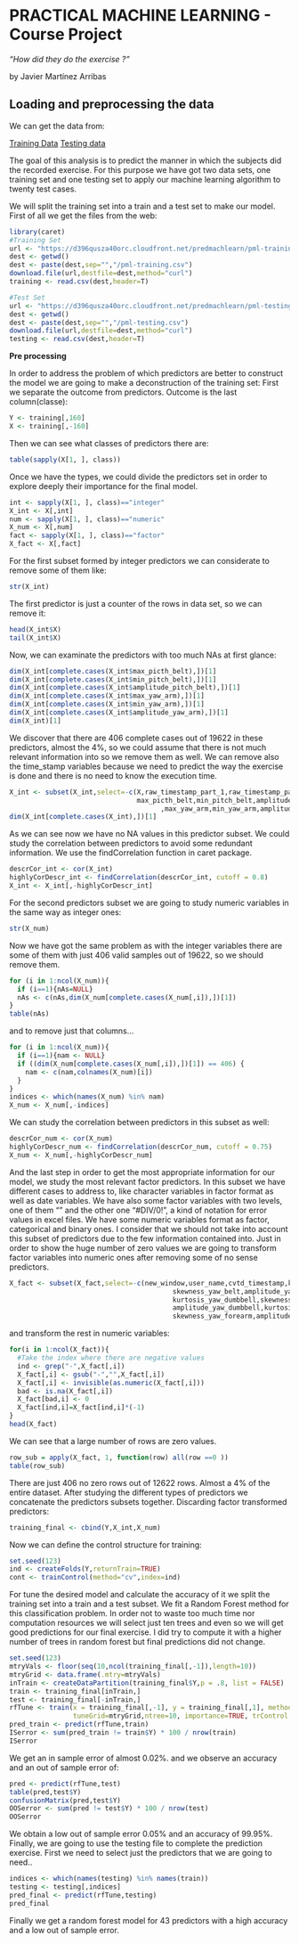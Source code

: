 PRACTICAL MACHINE LEARNING - Course Project
===========================================
*"How did they do the exercise ?"*

by Javier Martínez Arribas

## Loading and preprocessing the data
We can get the data from:

[Training Data](https://d396qusza40orc.cloudfront.net/predmachlearn/pml-training.csv)
[Testing data](https://d396qusza40orc.cloudfront.net/predmachlearn/pml-testing.csv)

The goal of this analysis is to predict the manner in which the subjects did the 
recorded exercise. For this purpose we have got two data sets, one training set 
and one testing set to apply our machine learning algorithm to twenty test cases.

We will split the training set into a train and a test set to make our model.
First of all we get the files from the web:

```r
library(caret)
#Training Set
url <- "https://d396qusza40orc.cloudfront.net/predmachlearn/pml-training.csv"
dest <- getwd()
dest <- paste(dest,sep="","/pml-training.csv")
download.file(url,destfile=dest,method="curl")
training <- read.csv(dest,header=T)

#Test Set
url <- "https://d396qusza40orc.cloudfront.net/predmachlearn/pml-testing.csv"
dest <- getwd()
dest <- paste(dest,sep="","/pml-testing.csv")
download.file(url,destfile=dest,method="curl")
testing <- read.csv(dest,header=T)
``` 

**Pre processing**

In order to address the problem of which predictors are better to construct the 
model we are going to make a deconstruction of the training set: 
First we separate the outcome from predictors. Outcome is the last column(classe):
```r
Y <- training[,160]
X <- training[,-160]
```

Then we can see what classes of predictors there are:
```r
table(sapply(X[1, ], class))
```

Once we have the types, we could divide the predictors set in order to explore 
deeply their importance for the final model.
```r
int <- sapply(X[1, ], class)=="integer"
X_int <- X[,int]
num <- sapply(X[1, ], class)=="numeric"
X_num <- X[,num]
fact <- sapply(X[1, ], class)=="factor"
X_fact <- X[,fact]
```
 
For the first subset formed by integer predictors we can considerate to remove 
some of them like:
```r
str(X_int)
```
The first predictor is just a counter of the rows in data set, so we can remove it:
```r
head(X_int$X)
tail(X_int$X)
```
Now, we can examinate the predictors with too much NAs at first glance:
```r
dim(X_int[complete.cases(X_int$max_picth_belt),])[1]
dim(X_int[complete.cases(X_int$min_pitch_belt),])[1]
dim(X_int[complete.cases(X_int$amplitude_pitch_belt),])[1]
dim(X_int[complete.cases(X_int$max_yaw_arm),])[1]
dim(X_int[complete.cases(X_int$min_yaw_arm),])[1]
dim(X_int[complete.cases(X_int$amplitude_yaw_arm),])[1]
dim(X_int)[1]
```
We discover that there are 406 complete cases out of 19622 in these predictors,
almost the 4%, so we could assume that there is not much relevant information into 
so we remove them as well.
We can remove also the time_stamp variables because we need to predict the way 
the exercise is done and there is no need to know the execution time.
```r
X_int <- subset(X_int,select=-c(X,raw_timestamp_part_1,raw_timestamp_part_2,num_window,
                                max_picth_belt,min_pitch_belt,amplitude_pitch_belt
                                      ,max_yaw_arm,min_yaw_arm,amplitude_yaw_arm))
dim(X_int[complete.cases(X_int),])[1]
```
As we can see now we have no NA values in this predictor subset.
We could study the correlation between predictors to avoid some redundant
information. We use the findCorrelation function in caret package.
```r
descrCor_int <- cor(X_int)
highlyCorDescr_int <- findCorrelation(descrCor_int, cutoff = 0.8)
X_int <- X_int[,-highlyCorDescr_int]
```
For the second predictors subset we are going to study numeric variables in the same way 
as integer ones:
```r
str(X_num)
```
Now we have got the same problem as with the integer variables there are some of
them with just 406 valid samples out of 19622, so we should remove them.
```r
for (i in 1:ncol(X_num)){
  if (i==1){nAs=NULL}
  nAs <- c(nAs,dim(X_num[complete.cases(X_num[,i]),])[1])
}
table(nAs)
```
and to remove just that columns...
```r
for (i in 1:ncol(X_num)){
  if (i==1){nam <- NULL}
  if ((dim(X_num[complete.cases(X_num[,i]),])[1]) == 406) {
    nam <- c(nam,colnames(X_num)[i])
  }
}
indices <- which(names(X_num) %in% nam)
X_num <- X_num[,-indices]
```
We can study the correlation between predictors in this subset as well:
```r
descrCor_num <- cor(X_num)
highlyCorDescr_num <- findCorrelation(descrCor_num, cutoff = 0.75)
X_num <- X_num[,-highlyCorDescr_num]
```

And the last step in order to get the most appropriate information for our model,
we study the most relevant factor predictors.
In this subset we have different cases to address to, like character variables in
factor format as well as date variables. We have also some factor variables with 
two levels, one of them "" and the other one "#DIV/0!", a kind of notation for 
error values in excel files. 
We have some numeric variables format as factor, categorical and binary ones.
I consider that we should not take into account this subset of predictors due to 
the few information contained into.
Just in order to show the huge number of zero values we are going to transform 
factor variables into numeric ones after removing some of no sense predictors.
```r
X_fact <- subset(X_fact,select=-c(new_window,user_name,cvtd_timestamp,kurtosis_yaw_belt,
                                         skewness_yaw_belt,amplitude_yaw_belt,
                                         kurtosis_yaw_dumbbell,skewness_yaw_dumbbell,
                                         amplitude_yaw_dumbbell,kurtosis_yaw_forearm,
                                         skewness_yaw_forearm,amplitude_yaw_forearm))
```
and transform the rest in numeric variables:
```r
for(i in 1:ncol(X_fact)){
  #Take the index where there are negative values
  ind <- grep("-",X_fact[,i])
  X_fact[,i] <- gsub("-","",X_fact[,i])
  X_fact[,i] <- invisible(as.numeric(X_fact[,i]))
  bad <- is.na(X_fact[,i])
  X_fact[bad,i] <- 0
  X_fact[ind,i]=X_fact[ind,i]*(-1)
}
head(X_fact)
```
We can see that a large number of rows are zero values.
```r
row_sub = apply(X_fact, 1, function(row) all(row ==0 ))
table(row_sub)
```
There are just 406 no zero rows out of 12622 rows. Almost a 4%
of the entire dataset.
After studying the different types of predictors we concatenate the predictors 
subsets together. Discarding factor transformed predictors:
```r
training_final <- cbind(Y,X_int,X_num)
```

Now we can define the control structure for training:
```r
set.seed(123)
ind <- createFolds(Y,returnTrain=TRUE)
cont <- trainControl(method="cv",index=ind)
```
For tune the desired model and calculate the accuracy of it we split the 
training set into a train and a test subset.
We fit a Random Forest method for this classification problem. In order not to waste
too much time nor computation resources we will select just ten trees and even so
we will get good predictions for our final exercise.
I did try to compute it with a higher number of trees in random forest but final 
predictions did not change.
```r
set.seed(123)
mtryVals <- floor(seq(10,ncol(training_final[,-1]),length=10))
mtryGrid <- data.frame(.mtry=mtryVals)
inTrain <- createDataPartition(training_final$Y,p = .8, list = FALSE)
train <- training_final[inTrain,]
test <- training_final[-inTrain,]
rfTune <- train(x = training_final[,-1], y = training_final[,1], method = "rf", 
                tuneGrid=mtryGrid,ntree=10, importance=TRUE, trControl = cont)
pred_train <- predict(rfTune,train)
ISerror <- sum(pred_train != train$Y) * 100 / nrow(train)
ISerror
```
We get an in sample error of almost 0.02%.
and we observe an accuracy and an out of sample error of:
```r
pred <- predict(rfTune,test)
table(pred,test$Y)
confusionMatrix(pred,test$Y)
OOSerror <- sum(pred != test$Y) * 100 / nrow(test)
OOSerror
```
We obtain a low out of sample error 0.05% and an accuracy of 99.95%.
Finally, we are going to use the testing file to complete the prediction exercise.
First we need to select just the predictors that we are going to need..
```r
indices <- which(names(testing) %in% names(train))
testing <- testing[,indices]
pred_final <- predict(rfTune,testing)
pred_final
```
Finally we get a random forest model for 43 predictors with a high accuracy and
a low out of sample error.
